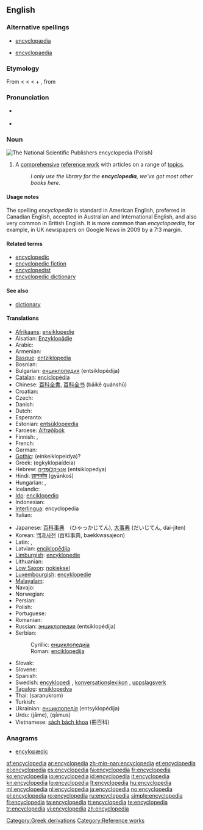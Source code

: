 {{wikipedia}}
{{also|encyclopaedia}}
==English==

===Alternative spellings===
* [[encyclopædia]]
* {{qualifier|chiefly British}} [[encyclopaedia]]

===Etymology===
From {{etyl|la|en}} {{term|encyclopaedia|lang=la}} < {{etyl|grc|en}} {{term|ἐγκύκλιος παιδεία||lang=grc|the circle of arts and sciences", "curriculum}} < {{term|ἐγκύκλιος|tr=enkyklios||lang=grc|circular, rounded, round}} < {{term|κύκλος||lang=grc|tr=kyklos|circle}} + {{term|παιδεία||lang=grc|tr=paideia|the rearing of a child", "education}}, from {{term|παιδίον||lang=grc|tr=paidion|child}}

===Pronunciation===
* {{ipacregion|Canada}} {{ipac|ənˌsəɪkləˈpidiə|en-ca-synth-encyclopedia.ogg|CA synth}}
* {{audio|en-us-encyclopedia.ogg|Audio (US)}}

===Noun===
[[Image:PWN Encyclopedia.jpg|thumb|right|The National Scientific Publishers encyclopedia (Polish)]]
{{en-noun}}

# A [[comprehensive]] [[reference work]] with articles on a range of [[topics]].
#: ''I only use the library for the '''encyclopedia''', we've got most other books here.''

====Usage notes====
The spelling ''encyclopedia'' is standard in American English, preferred in Canadian English, accepted in Australian and International English, and also very common in British English. It is more common than ''encyclopaedia'', for example, in UK newspapers on Google News in 2009 by a 7:3 margin.

====Related terms====
* [[encyclopedic]]
* [[encyclopedic fiction]]
* [[encyclopedist]]
* [[encyclopedic dictionary]]

====See also====
* [[dictionary]]

====Translations====
{{trans-top|comprehensive reference with articles on a range of topic}}
* [[Afrikaans]]: [[ensiklopedie]]
* Alsatian: [[Enzyklopädie]]
* Arabic: {{Arab|[[موسوعة]]}} {{unicode|(mausú:ʕa)}} {{f}}
* Armenian: {{t-|hy|հանրագիտարան|tr=hanragitaran}}
* [[Basque]]: [[entziklopedia]]
* Bosnian: {{t-|bs|enciklopedija|f}}
* Bulgarian: [[енциклопедия]] (entsiklopédija) {{f}}
* [[Catalan]]: [[enciclopèdia]]
* Chinese: [[百科全書]], [[百科全书]] (bǎikē quánshū)
* Croatian: {{t-|hr|enciklopedija|f|alt=enciklopédija}}
* Czech: {{t+|cs|encyklopedie|f}}
* Danish: {{t-|da|encyklopædi}}
* Dutch: {{t+|nl|encyclopedie|m}}
* Esperanto: {{t+|eo|enciklopedio|xs=Esperanto}}
* Estonian: [[entsüklopeedia]]
* Faroese: [[Alfrøðibók]]
* Finnish: {{t+|fi|tietosanakirja}}, {{t+|fi|ensyklopedia}}
* French: {{t+|fr|encyclopédie|f}}
* German: {{t+|de|Enzyklopädie|f}}
* [[Gothic]]: (einkeiklopeidya)?
* Greek: {{t+|el|εγκυκλοπαίδεια|f}} (egkyklopaídeia)
* Hebrew: [[אנציקלופדיה|אֶנְצִיקְלוֹפֶּדְיָה]] (entsiklopedya) {{f}}
* Hindi: [[ज्ञानकोष]] (gyānkoś)
* Hungarian: {{t+|hu|enciklopédia}}, {{t+|hu|lexikon}}
* Icelandic: {{t+|is|alfræðiorðabók|f}}
* [[Ido]]: [[enciklopedio]]
* Indonesian: {{t+|id|ensiklopedia|xs=Indonesian}}
* [[Interlingua]]: encyclopedia
* Italian: {{t+|it|enciclopedia|f}}
{{trans-mid}}
* Japanese: [[百科事典]]　(ひゃっかじてん), [[大事典]] (だいじてん, dai-jiten)
* Korean: [[백과사전]] (百科事典, baekkwasajeon)
* Latin: {{t-|la|encyclopaedia}},  {{t-|la|pandectes|m|alt=pandectēs}}
* Latvian: [[enciklopēdija]] {{f}}
* [[Limburgish]]: [[encyklopedie]]
* Lithuanian: {{t+|lt|enciklopedija|f|xs=Lithuanian}}
* [[Low Saxon]]: [[nokieksel]]
* [[Luxembourgish]]: [[encyklopedie]]
* [[Malayalam]]: {{t|ml|(സര്‍വ)വിജ്ഞാനകോശം|tr=(sarva)vijñānakōśam|sc=Mlym|xs=Malayalam}}
* Navajo: {{tø|nv|ínsadoobíídiiya}}
* Norwegian: {{t+|no|encyklopedi}}
* Persian: {{t-|fa|دانشنامه|tr=daneshnameh|xs=Persian}}
* Polish: {{t+|pl|encyklopedia|f}}
* Portuguese: {{t+|pt|enciclopédia|f}}
* Romanian: {{t+|ro|enciclopedie|f}}
* Russian: [[энциклопедия]] (entsiklopédija) {{f}}
* Serbian:
*: Cyrillic: [[енциклопедија#Serbian|енциклопедија]] {{f}}
*: Roman: [[enciklopedija#Serbian|enciklopedija]] {{f}}
* Slovak: {{t-|sk|encyklopédia}}
* Slovene: {{t+|sl|enciklopedija}}
* Spanish: {{t+|es|enciclopedia|f}}
* Swedish: [[encyklopedi]] {{c}}, [[konversationslexikon]] {{n}}, [[uppslagsverk]] {{n}}
* [[Tagalog]]: [[ensiklopedya]]
* Thai: {{Thai|[[สารานุกรม]]}} (saranukrom)
* Turkish: {{t+|tr|ansiklopedi}}
* Ukrainian: [[енциклопедія]] (entsyklopédija) {{f}}
* Urdu: {{ur-Arab|[[جامع]]}} (jāme), {{ur-Arab|[[قاموس]]}} (qāmus)
* Vietnamese: [[sách bách khoa]] (冊百科)
{{trans-bottom}}

===Anagrams===
* {{alphagram|accdeeilnopy}} [[encylopædic#English|encylopædic]]
[[Category:Greek derivations]]
[[Category:Reference works]]

[[af:encyclopedia]]
[[ar:encyclopedia]]
[[zh-min-nan:encyclopedia]]
[[et:encyclopedia]]
[[el:encyclopedia]]
[[es:encyclopedia]]
[[fa:encyclopedia]]
[[fr:encyclopedia]]
[[ko:encyclopedia]]
[[io:encyclopedia]]
[[id:encyclopedia]]
[[it:encyclopedia]]
[[kn:encyclopedia]]
[[lo:encyclopedia]]
[[lt:encyclopedia]]
[[hu:encyclopedia]]
[[ml:encyclopedia]]
[[nl:encyclopedia]]
[[ja:encyclopedia]]
[[no:encyclopedia]]
[[pl:encyclopedia]]
[[ro:encyclopedia]]
[[ru:encyclopedia]]
[[simple:encyclopedia]]
[[fi:encyclopedia]]
[[ta:encyclopedia]]
[[tt:encyclopedia]]
[[te:encyclopedia]]
[[tr:encyclopedia]]
[[vi:encyclopedia]]
[[zh:encyclopedia]]